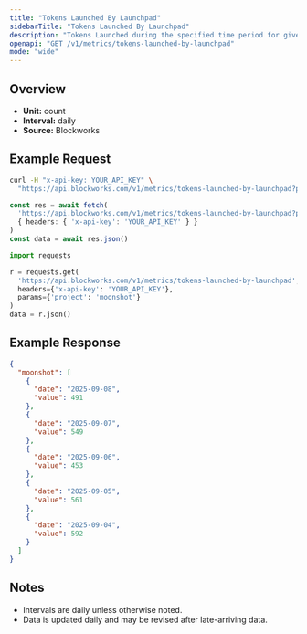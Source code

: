 ```yaml
---
title: "Tokens Launched By Launchpad"
sidebarTitle: "Tokens Launched By Launchpad"
description: "Tokens Launched during the specified time period for given launchpad."
openapi: "GET /v1/metrics/tokens-launched-by-launchpad"
mode: "wide"
---
```


## Overview

- **Unit:** count
- **Interval:** daily
- **Source:** Blockworks

## Example Request

<CodeGroup>

```bash cURL
curl -H "x-api-key: YOUR_API_KEY" \
  "https://api.blockworks.com/v1/metrics/tokens-launched-by-launchpad?project=moonshot"
```

```typescript TypeScript
const res = await fetch(
  'https://api.blockworks.com/v1/metrics/tokens-launched-by-launchpad?project=moonshot',
  { headers: { 'x-api-key': 'YOUR_API_KEY' } }
)
const data = await res.json()
```

```python Python
import requests

r = requests.get(
  'https://api.blockworks.com/v1/metrics/tokens-launched-by-launchpad',
  headers={'x-api-key': 'YOUR_API_KEY'},
  params={'project': 'moonshot'}
)
data = r.json()
```

</CodeGroup>

## Example Response

```json
{
  "moonshot": [
    {
      "date": "2025-09-08",
      "value": 491
    },
    {
      "date": "2025-09-07",
      "value": 549
    },
    {
      "date": "2025-09-06",
      "value": 453
    },
    {
      "date": "2025-09-05",
      "value": 561
    },
    {
      "date": "2025-09-04",
      "value": 592
    }
  ]
}
```

## Notes
- Intervals are daily unless otherwise noted.
- Data is updated daily and may be revised after late-arriving data.
